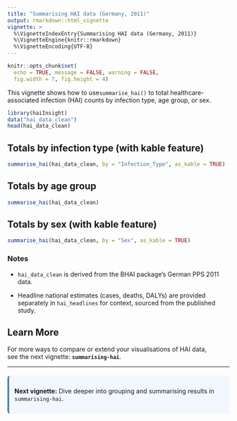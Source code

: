 ```yaml
---
title: "Summarising HAI data (Germany, 2011)"
output: rmarkdown::html_vignette
vignette: >
  %\VignetteIndexEntry{Summarising HAI data (Germany, 2011)}
  %\VignetteEngine{knitr::rmarkdown}
  %\VignetteEncoding{UTF-8}
---
```


```r
knitr::opts_chunk$set(
  echo = TRUE, message = FALSE, warning = FALSE,
  fig.width = 7, fig.height = 4)
```

This vignette shows how to use`summarise_hai()` to total healthcare-associated infection (HAI) counts by infection type, age group, or sex.

```r
library(haiInsight)
data("hai_data_clean")
head(hai_data_clean)
```

## Totals by infection type (with kable feature)

```r
summarise_hai(hai_data_clean, by = "Infection_Type", as_kable = TRUE)
```

## Totals by age group

```r
summarise_hai(hai_data_clean)
```

## Totals by sex (with kable feature)

```r
summarise_hai(hai_data_clean, by = "Sex", as_kable = TRUE)
```

### Notes

- `hai_data_clean` is derived from the BHAI package’s German PPS 2011 data.

- Headline national estimates (cases, deaths, DALYs) are provided separately in `hai_headlines` for context, sourced from the published study.

## Learn More

For more ways to compare or extend your visualisations of HAI data,  
see the next vignette: **`summarising-hai`**.

<hr>
<div style="background:#f2f7ff; padding:12px; border-left:4px solid #4682b4; border-radius:6px; margin-top:20px;">
  <b>Next vignette:</b> Dive deeper into grouping and summarising results in 
  <code>summarising-hai</code>.
</div>

